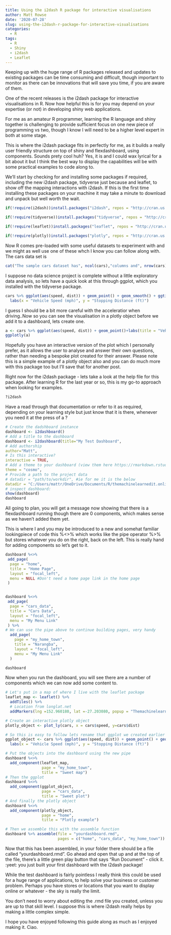 ```yaml
---
title: Using the i2dash R package for interactive visualisations
author: Matt Rowse
date: '2020-07-28'
slug: using-the-i2dash-r-package-for-interactive-visualisations
categories:
  - R
tags:
  - R
  - Shiny
  - i2dash
  - Leaflet
---
```

Keeping up with the huge range of R packages released and updates to existing packages can be time consuming and difficult, though important to monitor as there can be innovations that will save you time, if you are aware of them.

One of the recent releases is the i2dash package for interactive visualisations in R. Now how helpful this is for you may depend on your expertise (or not) in developing shiny web applications.

For me as an amateur R programmer, learning the R language and shiny together is challenging to provide sufficient focus on one new piece of programming vs two, though I know I will need to be a higher level expert in both at some stage.

This is where the i2dash package fits in perfectly for me, as it builds a really user friendly structure on top of shiny and flexdashboard, using components. Sounds prety cool huh? Yes, it is and I could wax lyrical for a bit about it but I think the best way to display the capabilities will be with some practical examples to code along to.

We'll start by checking for and installing some packages if required, including the new i2dash package, tidyverse just because and leaflet, to show off the mapping interactions with i2dash. If this is the first time installing these packages on your machine it may take a minute to download and unpack but well worth the wait.

```r
if(!require(i2dash))install.packages("i2dash", repos = "http://cran.us.r-project.org")

if(!require(tidyverse))install.packages("tidyverse", repos = "http://cran.us.r-project.org")

if(!require(leaflet))install.packages("leaflet", repos = "http://cran.us.r-project.org")

if(!require(plotly))install.packages("plotly", repos = "http://cran.us.r-project.org")
```

Now R comes pre-loaded with some useful datasets to experiment with and we might as well use one of these whch I know you can follow along with. The cars data set is
```r
cat("The sample cars dataset has", ncol(cars),"columns and", nrow(cars),"rows with the speed and stopping distance of cars. You can view more about this data by typing ?cars in the console.")
```
I suppose no data science project is complete without a little exploratory data analysis, so lets have a quick look at this through ggplot, which you installed with the tidyverse package.
```r
cars %>% ggplot(aes(speed, dist)) + geom_point() + geom_smooth() + ggtitle("Vehicle Speed vs Stopping Distance") +
  labs(x = "Vehicle Speed (mph)", y = "Stopping Distance (ft)")
```
I guess I should be a bit more careful with the acceleratior when driving..Now so you can see the visualisation in a plotly object before we add it to a dashboard, lets create one.
```r
a <- cars %>% ggplot(aes(speed, dist)) + geom_point()+labs(title = "Vehicle Speed vs Stopping Distance", x = "Vehicle Speed (mph)", y = "Stopping Distance (ft)")
ggplotly(a)
```
Hopefully you have an interactive version of the plot which I personally prefer, as it allows the user to analyse and answer their own questions, rather than needing a bespoke plot created for their answer. Please note this is a simple example of a plotly object also and you can do much more with this package too but I'll save that for another post.

Right now for the i2dash package - lets take a look at the help file for this package. After learning R for the last year or so, this is my go-to approach when looking for examples.
```r
?i2dash
```
Have a read through that documentation or refer to it as required, depending on your learning style but just know that it is there, whenever you need it at the press of a ?

```r
# Create the dadshboard instance
dashboard <- i2dashboard()
# Add a title to the dashboard
dashboard <- i2dashboard(title="My Test Dashboard",
# Add authorship
author="Matt",
# Is this interactive?
interactive = TRUE,
# Add a theme to your dashboard (view them here https://rmarkdown.rstudio.com/flexdashboard/using.html#appearance)
theme = "cosmo",
# Provide a path to the project data
# datadir = "path/to/workdir", #ie for me it is the below
datadir = "C:/Users/mattr/OneDrive/Documents/R/themachinelearnedit.online")
# inspect dashboard:
show(dashboard)
dashboard
```
All going to plan, you will get a message now showing that there is a flexdashboard running though there are 0 components, which makes sense as we haven't added them yet.

This is where I and you may be introduced to a new and somehat familiar lookingpiece of code this %<>% which works like the pipe operator %>% but stores whatever you do on the right, back on the left. This is really hand for adding components so let's get to it.
```r
dashboard %<>%
 add_page(
  page = "home",
  title = "Home Page",
  layout = "focal_left",
  menu = NULL #Don't need a home page link in the home page
 )


dashboard %<>%
 add_page(
  page = "cars_data",
  title = "Cars Data",
  layout = "focal_left",
  menu = "My Menu Link"
 ) %>% 
# We can use the pipe above to continue building pages, very handy
  add_page(
    page = "my_home_town",
    title = "Narangba",
    layout = "focal_left",
    menu = "My Menu Link"
  )

dashboard
```
Now when you run the dashboard, you will see there are a number of components which we can now add some content to.

```r
# Let's put in a map of where I live with the leaflet package
leaflet_map <- leaflet() %>% 
  addTiles() %>% 
  # Location from longlat.net
  addMarkers(lng =152.960180, lat =-27.203080, popup = "Themachinelearnedit.online")

# Create an interactive plotly object
plotly_object <- plot_ly(cars, x = cars$speed, y=cars$dist)

# So this is easy to follow lets rename that ggplot we created earlier too
ggplot_object <- cars %>% ggplot(aes(speed, dist)) + geom_point() + geom_smooth() + ggtitle("Vehicle Speed vs Stopping Distance") +
  labs(x = "Vehicle Speed (mph)", y = "Stopping Distance (ft)")

# Put the objects into the dashboard using the new pipe
dashboard %<>%
  add_component(leaflet_map,
                page = "my_home_town",
                title = "Sweet map")
# Then the ggplot
dashboard %<>%
  add_component(ggplot_object,
                page = "cars_data",
                title = "Sweet plot")
# And finally the plotly object
dashboard %<>%
  add_component(plotly_object,
                page = "home",
                title = "Plotly example")

# Then we assemble this with the assemble function
dashboard %>% assemble(file = "yourdashboard.rmd",
                       pages = c("home", "cars_data", "my_home_town"))
```
Now that this has been assembled, in your folder there should be a file called "yourdashboard.rmd". Go ahead and open that up and at the top of the file, there's a little green play button that says "Run Document" - click it. :yeet: you just built your first dashboard with the i2dash package!

While the test dashboard is fairly pointless I really think this could be used for a huge range of applications, to help solve your business or customer problem. Perhaps you have stores or locations that you want to display online or whatever - the sky is really the limit.

You don't need to worry about editing the .rmd file you created, unless you are up to that skill level. I suppose this is where i2dash really helps by making a little complex simple.

I hope you have enjoyed following this guide along as much as I enjoyed making it. Ciao.

